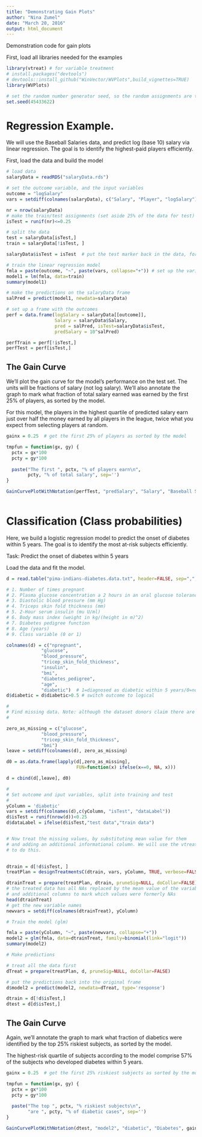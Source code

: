```yaml
---
title: "Demonstrating Gain Plots"
author: "Nina Zumel"
date: "March 20, 2016"
output: html_document
---
```


Demonstration code for gain plots

First, load all libraries needed for the examples
```r
library(vtreat) # for variable treatment
# install.packages("devtools")
# devtools::install_github("WinVector/WVPlots",build_vignettes=TRUE)
library(WVPlots)

# set the random number generator seed, so the random assignments are the same every time
set.seed(45433622) 
```

# Regression Example.

We will use the Baseball Salaries data, and predict log (base 10) salary via linear regression. The goal is to identify the highest-paid players efficiently.

First, load the data and build the model

```r
# load data
salaryData = readRDS("salaryData.rds")

# set the outcome variable, and the input variables
outcome = "logSalary"
vars = setdiff(colnames(salaryData), c("Salary", "Player", "logSalary"))

nr = nrow(salaryData)
# make the train/test assignments (set aside 25% of the data for test)
isTest = runif(nr)<=0.25

# split the data
test = salaryData[isTest,]
train = salaryData[!isTest, ]

salaryData$isTest = isTest  # put the test marker back in the data, for reproducibility

# train the linear regression model
fmla = paste(outcome, "~", paste(vars, collapse="+")) # set up the variables
model1 = lm(fmla, data=train)
summary(model1)

# make the predictions on the salaryData frame
salPred = predict(model1, newdata=salaryData)

# set up a frame with the outcomes
perf = data.frame(logSalary = salaryData[[outcome]], 
                  Salary = salaryData$Salary,
                  pred = salPred, isTest=salaryData$isTest,
                  predSalary = 10^salPred)

perfTrain = perf[!isTest,]
perfTest = perf[isTest,]

```

## The Gain Curve

We'll plot the gain curve for the model's performance on the test set. The units will be fractions of salary (not log salary).
We'll also annotate the graph to mark what fraction of total salary earned was earned by the first 25% of players, as sorted by the model.

For this model, the players in the highest quartile of predicted salary earn just over half the money earned by all players in the league, twice what you expect from selecting players at random.

```r

gainx = 0.25  # get the first 25% of players as sorted by the model

tmpfun = function(gx, gy) {
  pctx = gx*100
  pcty = gy*100
  
  paste("The first ", pctx, "% of players earn\n",
        pcty, "% of total salary", sep='')
}

GainCurvePlotWithNotation(perfTest, "predSalary", "Salary", "Baseball Salaries", gainx, tmpfun) 
  

```

# Classification (Class probabilities) 

Here, we build a logistic regression model to predict the onset of diabetes within 5 years. The goal is to identify the most at-risk subjects efficiently.

Task: Predict the onset of diabetes within 5 years

Load the data and fit the model.

```r

d = read.table("pima-indians-diabetes.data.txt", header=FALSE, sep=",", stringsAsFactors=FALSE)

# 1. Number of times pregnant
# 2. Plasma glucose concentration a 2 hours in an oral glucose tolerance test
# 3. Diastolic blood pressure (mm Hg)
# 4. Triceps skin fold thickness (mm)
# 5. 2-Hour serum insulin (mu U/ml)
# 6. Body mass index (weight in kg/(height in m)^2)
# 7. Diabetes pedigree function
# 8. Age (years)
# 9. Class variable (0 or 1)

colnames(d) = c("npregnant",
             "glucose",
             "blood_pressure",
             "tricep_skin_fold_thickness",
             "insulin",
             "bmi",
             "diabetes_pedigree",
             "age",
             "diabetic")  # 1=diagnosed as diabetic within 5 years/0=not diagnosed after 5 years
d$diabetic = d$diabetic>0.5 # switch outcome to logical

#
# Find missing data. Note: although the dataset donors claim there are no missing values, some of the zeros are clearly actually #  # missing values. I am going to treat 0 as 'missing' for glucose, blood_pressure, skin fold thickness, and bmi.
#

zero_as_missing = c("glucose",
             "blood_pressure",
             "tricep_skin_fold_thickness",
             "bmi")
leave = setdiff(colnames(d), zero_as_missing)

d0 = as.data.frame(lapply(d[,zero_as_missing], 
                          FUN=function(x) ifelse(x==0, NA, x)))

d = cbind(d[,leave], d0)

#
# Set outcome and iput variables, split into training and test
#
yColumn = 'diabetic'
vars = setdiff(colnames(d),c(yColumn, "isTest", "dataLabel"))
d$isTest = runif(nrow(d))<0.25
d$dataLabel = ifelse(d$isTest,"test data","train data")


# Now treat the missing values, by substituting mean value for them
# and adding an additional informational column. We will use the vtreat library
# to do this.
 

dtrain = d[!d$isTest, ]
treatPlan = designTreatmentsC(dtrain, vars, yColumn, TRUE, verbose=FALSE)

dtrainTreat = prepare(treatPlan, dtrain, pruneSig=NULL, doCollar=FALSE)
# the treated data has all NAs replaced by the mean value of the variable,
# and additional columns to mark which values were formerly NAs
head(dtrainTreat)
# get the new variable names
newvars = setdiff(colnames(dtrainTreat), yColumn)

# Train the model (glm)

fmla = paste(yColumn, "~", paste(newvars, collapse="+"))
model2 = glm(fmla, data=dtrainTreat, family=binomial(link="logit"))
summary(model2)

# Make predictions

# treat all the data first
dTreat = prepare(treatPlan, d, pruneSig=NULL, doCollar=FALSE)

# put the predictions back into the original frame
d$model2 = predict(model2, newdata=dTreat, type='response')

dtrain = d[!d$isTest,]
dtest = d[d$isTest,]

```

## The Gain Curve

Again, we'll annotate the graph to mark what fraction of diabetics were identified by the top 25% riskiest subjects, as sorted by the model.

The highest-risk quartile of subjects according to the model comprise 57% of the subjects who developed diabetes within 5 years.

```r
gainx = 0.25  # get the first 25% riskiest subjects as sorted by the model

tmpfun = function(gx, gy) {
  pctx = gx*100
  pcty = gy*100
  
  paste("The top ", pctx, "% riskiest subjects\n",
        "are ", pcty, "% of diabetic cases", sep='')
}

GainCurvePlotWithNotation(dtest, "model2", "diabetic", "Diabetes", gainx, tmpfun) 

```




